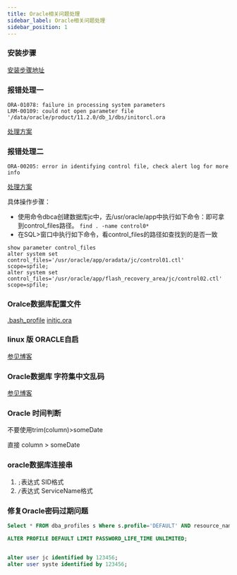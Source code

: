 ```yaml
---
title: Oracle相关问题处理
sidebar_label: Oracle相关问题处理
sidebar_position: 1
---
```



### 安装步骤

[安装步骤地址](https://www.cnblogs.com/lightnear/archive/2012/10/07/2714247.html)

### 报错处理一

```
ORA-01078: failure in processing system parameters
LRM-00109: could not open parameter file '/data/oracle/product/11.2.0/db_1/dbs/initorcl.ora
```

[处理方案](https://blog.csdn.net/yanjian_0809/article/details/85060706)

### 报错处理二

```
ORA-00205: error in identifying control file, check alert log for more info
```

[处理方案](https://dbatricksworld.com/ora-00205-error-in-identifying-control-file-check-alert-log-for-more-info/)

具体操作步骤：

* 使用命令dbca创建数据库jc中，去/usr/oracle/app中执行如下命令：即可拿到control_files路径。
  `find . -name control0*`
* 在SQL>窗口中执行如下命令，看control_files的路径如查找到的是否一致

```
show parameter control_files
alter system set control_files='/usr/oracle/app/oradata/jc/control01.ctl'  scope=spfile;
alter system set control_files='/usr/oracle/app/flash_recovery_area/jc/control02.ctl'  scope=spfile;
```

### Oralce数据库配置文件

[.bash_profile](https://github.com/whalefall541/my-spring-cloud/blob/master/config4oracle/.bash_profile)
[initjc.ora](https://github.com/whalefall541/my-spring-cloud/blob/master/config4oracle/initjc.ora)

### linux 版 ORACLE自启

[参见博客](https://www.cnblogs.com/shujuyr/p/13089147.html)

### Oracle数据库 字符集中文乱码

[参见博客](https://blog.csdn.net/chengjj2001/article/details/50075815/)

### Oracle 时间判断

不要使用trim(column)>someDate

直接 column > someDate

### oracle数据库连接串

1. `;`表达式 SID格式
2. `/`表达式 ServiceName格式

### 修复Oracle密码过期问题

```sql
Select * FROM dba_profiles s Where s.profile='DEFAULT' AND resource_name='PASSWORD_LIFE_TIME'; 

ALTER PROFILE DEFAULT LIMIT PASSWORD_LIFE_TIME UNLIMITED; 


alter user jc identified by 123456;
alter user syste identified by 123456;
```



